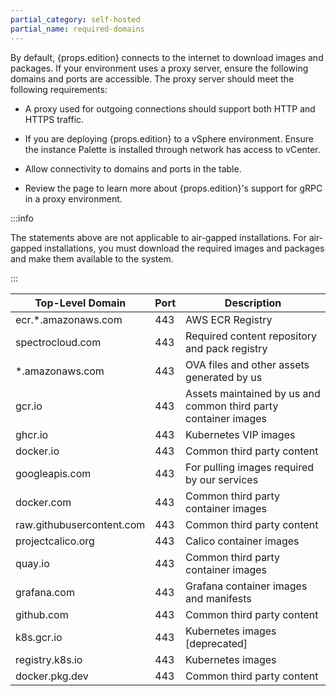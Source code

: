 ```yaml
---
partial_category: self-hosted
partial_name: required-domains
---
```



By default, {props.edition} connects to the internet to download images and packages. If your environment uses a proxy server, ensure the
following domains and ports are accessible. The proxy server should meet the following requirements:

- A proxy used for outgoing connections should support both HTTP and HTTPS traffic.

- If you are deploying {props.edition} to a vSphere environment. Ensure the instance Palette is installed through network has
  access to vCenter.

- Allow connectivity to domains and ports in the table.


<!-- prettier-ignore -->
- Review the <VersionedLink text="gRPC and Proxies" url="/architecture/grps-proxy/"  /> page to learn more about {props.edition}'s support for gRPC in a proxy environment.

:::info

The statements above are not applicable to air-gapped installations. For air-gapped installations, you must download the required images and packages and make them available to the system. 

:::


  | **Top-Level Domain**      | **Port** | **Description**                                       |
  | ------------------------- | -------- | ----------------------------------------------------- |
  | ecr.*.amazonaws.com       | 443      | AWS ECR Registry                                      |
  | spectrocloud.com          | 443      | Required content repository and pack registry         |
  | *.amazonaws.com           | 443      |  OVA files and other assets generated by us           |
  | gcr.io                    | 443      | Assets maintained by us and common third party container images |
  | ghcr.io                   | 443      | Kubernetes VIP images                                 |
  | docker.io                 | 443      | Common third party content                            |
  | googleapis.com            | 443      | For pulling images required by our services           |
  | docker.com                | 443      | Common third party container images                   |
  | raw.githubusercontent.com | 443      | Common third party content                            |
  | projectcalico.org         | 443      | Calico container images                               |
  | quay.io                   | 443      | Common third party container images                   |
  | grafana.com               | 443      | Grafana container images and manifests                |
  | github.com                | 443      | Common third party content                            |
  | k8s.gcr.io                | 443      | Kubernetes images [deprecated]                        |
  | registry.k8s.io           | 443      | Kubernetes images                                     |
  | docker.pkg.dev            | 443      | Common third party content                            |
